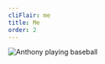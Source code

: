 ```yaml
---
cliFlair: me
title: Me
order: 2
---
```


<Img
  src="/images/anthony-doing-baseball.jpeg"
  fill
  containerClassName="w-full max-w-md h-10"
  alt="Anthony playing baseball"
/>
